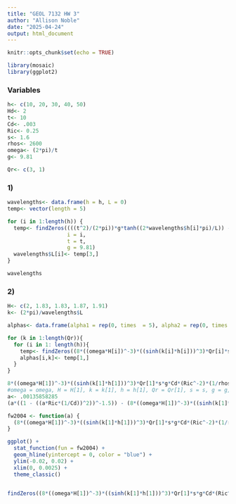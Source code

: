 ---
title: "GEOL 7132 HW 3"
author: "Allison Noble"
date: "2025-04-24"
output: html_document
---

```{r setup, include=FALSE}
knitr::opts_chunk$set(echo = TRUE)
```


```{r}
library(mosaic)
library(ggplot2)
```



### Variables
```{r}
h<- c(10, 20, 30, 40, 50)
Hd<- 2
t<- 10
Cd<- .003
Ric<- 0.25
s<- 1.6
rhos<- 2600
omega<- (2*pi)/t
g<- 9.81

Qr<- c(3, 1)
```

### 1)
```{r}
wavelengths<- data.frame(h = h, L = 0)
temp<- vector(length = 5)

for (i in 1:length(h)) {
  temp<- findZeros((((t^2)/(2*pi))*g*tanh((2*wavelengths$h[i]*pi)/L)) - L ~ L, 
                   i = i, 
                   t = t, 
                   g = 9.81)
  wavelengths$L[i]<- temp[3,]
}

wavelengths
```


### 2)
```{r}
H<- c(2, 1.83, 1.83, 1.87, 1.91)
k<- (2*pi)/wavelengths$L

alphas<- data.frame(alpha1 = rep(0, times  = 5), alpha2 = rep(0, times = length(h)))

for (k in 1:length(Qr)){
  for (i in 1: length(h)){
    temp<- findZeros((8*((omega*H[i])^-3)*((sinh(k[i]*h[i]))^3)*Qr[i]*s*g*Cd*(Ric^-2)*(1/rhos)) - (a*((1 - ((a*Ric*(1/Cd))^2))^-1.5)) ~ a, i = i, k = k, near = 0.0013, within = .0012, npts = 10000)
    alphas[i,k]<- temp[1,]
  }
}  

8*((omega*H[1])^-3)*((sinh(k[1]*h[1]))^3)*Qr[1]*s*g*Cd*(Ric^-2)*(1/rhos)
#omega = omega, H = H[1], k = k[1], h = h[1], Qr = Qr[1], s = s, g = g, rhos = rhos
a<- .00135858285
(a*((1 - ((a*Ric*(1/Cd))^2))^-1.5)) - (8*((omega*H[1])^-3)*((sinh(k[1]*h[1]))^3)*Qr[1]*s*g*Cd*(Ric^-2)*(1/rhos))

fw2004 <- function(a) {
  (8*((omega*H[1])^-3)*((sinh(k[1]*h[1]))^3)*Qr[1]*s*g*Cd*(Ric^-2)*(1/rhos)) - (a*((1 - ((a*Ric*(1/Cd))^2))^-1.5))
}

ggplot() +
  stat_function(fun = fw2004) +
  geom_hline(yintercept = 0, color = "blue") +
  ylim(-0.02, 0.02) +
  xlim(0, 0.0025) +
  theme_classic()


findZeros((8*((omega*H[1])^-3)*((sinh(k[1]*h[1]))^3)*Qr[1]*s*g*Cd*(Ric^-2)*(1/rhos)) - (a*((1 - ((a*Ric*(1/Cd))^2))^-1.5)) ~ a, near = 0.0013, within = .0012, npts = 100000)
```

